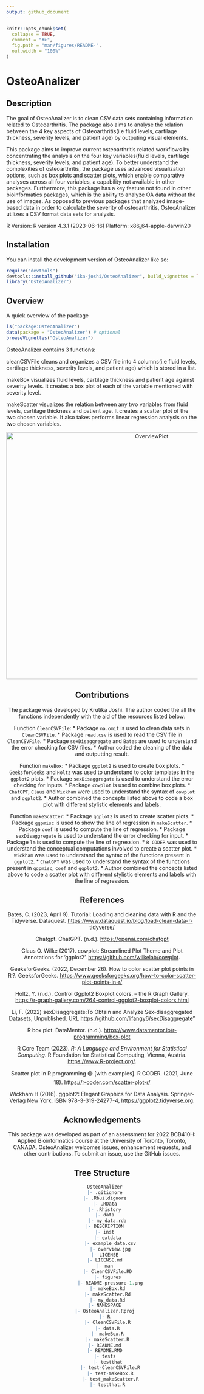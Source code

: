 ```yaml
---
output: github_document
---
```


<!-- README.md is generated from README.Rmd. Please edit that file -->

```r
knitr::opts_chunk$set(
  collapse = TRUE,
  comment = "#>",
  fig.path = "man/figures/README-",
  out.width = "100%"
)
```

# OsteoAnalizer

<!-- badges: start -->
<!-- badges: end -->

## Description
The goal of OsteoAnalizer is to clean CSV data sets containing information 
related to Osteoarthritis. The package also aims to analyse 
the relation between the 4 key aspects of Osteoarthritis(i.e fluid levels, 
cartilage thickness, severity levels, and patient age) by outputing visual elements. 

This package aims to improve current osteoarthritis related workflows by concentrating the analysis on the four key variables(fluid levels, cartilage thickness, severity levels, and patient age). To better understand the complexities of osteoarthritis, the package uses advanced visualization options, such as box plots and scatter plots, which enable comparative analyses across all four variables, a capability not available in other packages. Furthermore, this package has a key feature not found in other bioinformatics packages, which is the ability to analyze OA data without the use of images. As opposed to previous packages that analyzed image-based data in order to calculate the severity of osteoarthritis, OsteoAnalizer utilizes a CSV format data sets for analysis. 

R Version: R version 4.3.1 (2023-06-16) Platform: x86_64-apple-darwin20

## Installation

You can install the development version of OsteoAnalizer like so:

``` r
require("devtools")
devtools::install_github("ika-joshi/OsteoAnalizer", build_vignettes = TRUE)
library("OsteoAnalizer")
```

## Overview

A quick overview of the package

``` r
ls("package:OsteoAnalizer")
data(package = "OsteoAnalizer") # optional
browseVignettes("OsteoAnalizer")
```

OsteoAnalizer contains 3 functions:

cleanCSVFile cleans and organizes a CSV file into 4 columns(i.e fluid
levels, cartilage thickness, severity levels, and patient age) which is
stored in a list.

makeBox visualizes fluid levels, cartilage thickness and patient age
against severity levels. It creates a box plot of each of the variable
mentioned with severity level.

makeScatter visualizes the relation between any two variables from fluid
levels, cartilage thickness and patient age. It creates a scatter plot
of the two chosen variable. It also takes performs linear regression
analysis on the two chosen variables.

<div style="text-align:center">

<img src="inst/extdata/Overview.jpg" alt="OverviewPlot" width="750" height="650"/>

## Contributions

The package was developed by Krutika Joshi. The author coded the all the functions independently with the aid of the resources listed below:

Function `CleanCSVFile`:
* Package `na.omit` is used to clean data sets in `CleanCSVFile`. 
* Package `read.csv` is used to read the CSV file in `CleanCSVFile`.
* Package `sexDisaggregate` and `Bates` are used to understand the error checking for CSV files.
* Author coded the cleaning of the data and outputting result.

Function `makeBox`:
* Package `ggplot2` is used to create box plots.
* `GeeksforGeeks` and `Holtz` was used to understand to color templates in the `ggplot2` plots.
* Package `sexDisaggregate` is used to understand the error checking for inputs.
* Package `cowplot` is used to combine box plots.
* `ChatGPT`, `Claus` and `Wickham` were used to understand the syntax of `cowplot` and `ggplot2`.
* Author combined the concepts listed above to code a box plot with different stylistic elements and labels.

Function `makeScatter`:
* Package `ggplot2` is used to create scatter plots.
* Package `ggpmisc` is used to show the line of regression in `makeScatter`.
* Package `coef` is used to compute the line of regression. 
* Package `sexDisaggregate` is used to understand the error checking for input.
* Package `lm` is used to compute the line of regression.
* `R CODER` was used to understand the conceptual computations involved to create a scatter plot.
* `Wickham` was used to understand the syntax of the functions present in `ggplot2`. 
* `ChatGPT` was used to understand the syntax of the functions present in `ggpmisc`, `coef` and `ggplot2`.
* Author combined the concepts listed above to code a scatter plot with different stylistic elements and labels with the line of regression. 

## References

Bates, C. (2023, April 9). Tutorial: Loading and cleaning data with R
and the Tidyverse. Dataquest.
<https://www.dataquest.io/blog/load-clean-data-r-tidyverse/>

Chatgpt. ChatGPT. (n.d.). <https://openai.com/chatgpt>

Claus O. Wilke (2017). cowplot: Streamlined Plot Theme and Plot
Annotations for ‘ggplot2’. <https://github.com/wilkelab/cowplot>.

GeeksforGeeks. (2022, December 26). How to color scatter plot points in
R ?. GeeksforGeeks.
<https://www.geeksforgeeks.org/how-to-color-scatter-plot-points-in-r/>

Holtz, Y. (n.d.). Control Ggplot2 Boxplot colors. – the R Graph Gallery.
<https://r-graph-gallery.com/264-control-ggplot2-boxplot-colors.html>

Li, F. (2022) sexDisaggregate:To Obtain and Analyze Sex-disaggregated
Datasets, Unpublished. URL
<https://github.com/lifangy6/sexDisaggregate>”

R box plot. DataMentor. (n.d.).
<https://www.datamentor.io/r-programming/box-plot>

R Core Team (2023). *R: A Language and Environment for Statistical
Computing*. R Foundation for Statistical Computing, Vienna, Austria.
<https://www.R-project.org/>.

Scatter plot in R programming 🟢 \[with examples\]. R CODER. (2021, June
18). <https://r-coder.com/scatter-plot-r/>

Wickham H (2016). ggplot2: Elegant Graphics for Data Analysis.
Springer-Verlag New York. ISBN 978-3-319-24277-4,
<https://ggplot2.tidyverse.org>.

## Acknowledgements

This package was developed as part of an assessment for 2022 BCB410H:
Applied Bioinformatics course at the University of Toronto, Toronto,
CANADA. OsteoAnalizer welcomes issues, enhancement requests, and other
contributions. To submit an issue, use the GitHub issues.

## Tree Structure

``` r
- OsteoAnalizer
  |- .gitignore
  |- .Rbuildignore
  |- .RData
  |- .Rhistory
  |- data
    |- my_data.rda
  |- DESCRIPTION
  |- inst
    |- extdata
      |- example_data.csv
      |- overview.jpg
  |- LICENSE
  |- LICENSE.md
  |- man
    |- CleanCSVFile.RD
    |- figures
      |- README-pressure-1.png
    |- makeBox.Rd
    |- makeScatter.Rd
    |- my_data.Rd
  |- NAMESPACE
  |- OsteoAnalizer.Rproj
  |- R
    |- CleanCSVFile.R
    |- data.R
    |- makeBox.R
    |- makeScatter.R
  |- README.md
  |- README.RMD
  |- tests
    |- testthat
      |- test-CleanCSVFile.R
      |- test-makeBox.R
      |- test_makeScatter.R
    |- testthat.R
```
